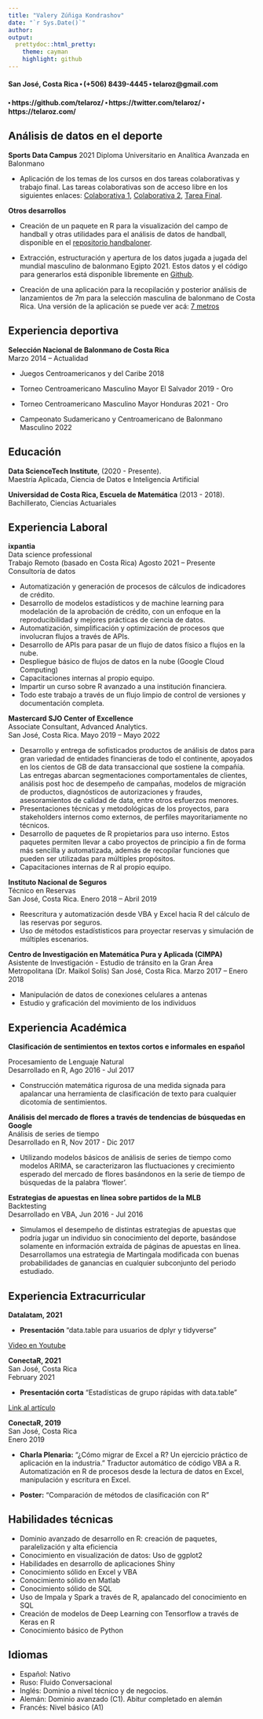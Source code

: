 ```yaml
---
title: "Valery Zúñiga Kondrashov"
date: "`r Sys.Date()`"
author: 
output:
  prettydoc::html_pretty:
    theme: cayman
    highlight: github
---
```


#### San José, Costa Rica ⬝ (+506) 8439-4445 ⬝ telaroz@gmail.com 
#### ⬝ https://github.com/telaroz/ ⬝ https://twitter.com/telaroz/ ⬝ https://telaroz.com/

## Análisis de datos en el deporte

**Sports Data Campus** 2021
Diploma Universitario en Analítica Avanzada en Balonmano

* Aplicación de los temas de los cursos en dos tareas colaborativas y trabajo
final. Las tareas colaborativas son de acceso libre en los siguientes enlaces: 
[Colaborativa 1](https://telaroz.github.io/colaborativa1/), 
[Colaborativa 2](https://telaroz.github.io/colaborativa2/),
[Tarea Final](https://telaroz.github.io/tarea_final/).

**Otros desarrollos**

* Creación de un paquete en R para la visualización del campo de handball y 
otras utilidades para el análisis de datos de handball, disponible en el [repositorio handbaloner](https://github.com/telaroz/handbaloner).

* Extracción, estructuración y apertura de los datos jugada a jugada del mundial
masculino de balonmano Egipto 2021. Estos datos y el código para generarlos está 
disponible libremente en [Github](https://github.com/telaroz/egipto21).

* Creación de una aplicación para la recopilación y posterior análisis de
lanzamientos de 7m para la selección masculina de balonmano de Costa Rica.
Una versión de la aplicación se puede ver acá: 
[7 metros](https://telaroz.shinyapps.io/lanz_7_metros/)

## Experiencia deportiva


**Selección Nacional de Balonmano de Costa Rica**  
Marzo 2014 -- Actualidad

- Juegos Centroamericanos y del Caribe 2018

- Torneo Centroamericano Masculino Mayor El Salvador 2019 - Oro

- Torneo Centroamericano Masculino Mayor Honduras 2021 - Oro

- Campeonato Sudamericano y Centroamericano de Balonmano Masculino 2022 

## Educación

**Data ScienceTech Institute**, (2020 - Presente).    
Maestría Aplicada, Ciencia de Datos e Inteligencia Artificial

**Universidad de Costa Rica, Escuela de Matemática** (2013 - 2018).  
Bachillerato, Ciencias Actuariales


## Experiencia Laboral

**ixpantia**  
Data science professional  
Trabajo Remoto (basado en Costa Rica) Agosto 2021 -- Presente  
Consultoría de datos 

* Automatización y generación de procesos de cálculos de indicadores de crédito. 
* Desarrollo de modelos estadísticos y de machine learning para modelación de la
aprobación de crédito, con un enfoque en la reproducibilidad y mejores prácticas
de ciencia de datos.
* Automatización, simplificación y optimización de procesos que involucran 
flujos a través de APIs. 
* Desarrollo de APIs para pasar de un flujo de datos físico a flujos en la nube.
* Despliegue básico de flujos de datos en la nube (Google Cloud Computing)
* Capacitaciones internas al propio equipo. 
* Impartir un curso sobre R avanzado a una institución financiera. 
* Todo este trabajo a través de un flujo limpio de control de versiones y 
documentación completa. 

**Mastercard SJO Center of Excellence**  
Associate Consultant, Advanced Analytics.  
San José, Costa Rica. Mayo 2019 -- Mayo 2022

* Desarrollo y entrega de sofisticados productos de análisis de datos para gran 
variedad de entidades financieras de todo el continente, apoyados en los cientos
de GB de data transaccional que sostiene la compañía. Las entregas abarcan 
segmentaciones comportamentales de clientes, análisis post hoc de desempeño de 
campañas, modelos de migración de productos, diagnósticos de autorizaciones y
fraudes, asesoramientos de calidad de data, entre otros esfuerzos menores.
* Presentaciones técnicas y metodológicas de los proyectos, para stakeholders 
internos como externos, de perfiles mayoritariamente no técnicos.
* Desarrollo de paquetes de R propietarios para uso interno. Estos paquetes 
permiten llevar a cabo proyectos de principio a fin de forma más sencilla y 
automatizada, además de recopilar funciones que pueden ser utilizadas para 
múltiples propósitos.
* Capacitaciones internas de R al propio equipo.

**Instituto Nacional de Seguros**  
Técnico en Reservas  
San José, Costa Rica. Enero 2018 – Abril 2019

* Reescritura y automatización desde VBA y Excel hacia R del cálculo de las 
reservas por seguros.
*	Uso de métodos estadístisticos para proyectar reservas y simulación de 
múltiples escenarios.

**Centro de Investigación en Matemática Pura y Aplicada (CIMPA)**  
Asistente de Investigación - Estudio de tránsito en la Gran Área Metropolitana (Dr. Maikol Solís)
San José, Costa Rica. Marzo 2017 – Enero 2018

* Manipulación de datos de conexiones celulares a antenas
*	Estudio y graficación del movimiento de los individuos

## Experiencia Académica

**Clasificación de sentimientos en textos cortos e informales en español**
 
Procesamiento de Lenguaje Natural  
Desarrollado en R, Ago 2016 - Jul 2017

- Construcción matemática rigurosa de una medida signada para apalancar una
herramienta de clasificación de texto para cualquier dicotomía de sentimientos.

**Análisis del mercado de flores a través de tendencias de búsquedas en Google**  
Análisis de series de tiempo  
Desarrollado en R, Nov 2017 - Dic 2017

- Utilizando modelos básicos de análisis de series de tiempo como modelos ARIMA,
se caracterizaron las fluctuaciones y crecimiento esperado del mercado de flores
basándonos en la serie de tiempo de búsquedas de la palabra 'flower'.


**Estrategias de apuestas en línea sobre partidos de la MLB**  
Backtesting  
Desarrollado en VBA, Jun 2016 - Jul 2016


- Simulamos el desempeño de distintas estrategias de apuestas que podría jugar 
un individuo sin conocimiento del deporte, basándose solamente en información 
extraída de páginas de apuestas en línea. Desarrollamos una estrategia de
Martingala modificada con buenas probabilidades de ganancias en cualquier
subconjunto del periodo estudiado.

## Experiencia Extracurricular

**Datalatam, 2021**

* **Presentación** "data.table para usuarios de dplyr y tidyverse"

[Video en Youtube](https://www.youtube.com/watch?v=5AWoIgdHcT0&ab_channel=DataLatam)

**ConectaR, 2021**  
San José, Costa Rica  
February 2021 

* **Presentación corta** "Estadísticas de grupo rápidas with data.table"

[Link al artículo](https://telaroz.github.io/conectaR2021/)

**ConectaR, 2019**  
San José, Costa Rica  
Enero 2019 

* **Charla Plenaria:** "¿Cómo migrar de Excel a R? Un ejercicio práctico de aplicación en la industria."
   Traductor automático de código VBA a R.
   Automatización en R de procesos desde la lectura de datos en Excel, manipulación y escritura en Excel.
  
* **Poster:** "Comparación de métodos de clasificación con R"

## Habilidades técnicas

  - Dominio avanzado de desarrollo en R: creación de paquetes, paralelización y alta eficiencia
  - Conocimiento en visualización de datos: Uso de ggplot2
  - Habilidades en desarrollo de aplicaciones Shiny
  - Conocimiento sólido en Excel y VBA
  - Conocimiento sólido en Matlab
  - Conocimiento sólido de SQL
  - Uso de Impala y Spark a través de R, apalancado del conocimiento en SQL
  - Creación de modelos de Deep Learning con Tensorflow a través de Keras en R
  - Conocimiento básico de Python


## Idiomas

- Español: Nativo
- Ruso: Fluido Conversacional 
- Inglés: Dominio a nivel técnico y de negocios.
- Alemán: Dominio avanzado (C1). Abitur completado en alemán
- Francés: Nivel básico (A1)

